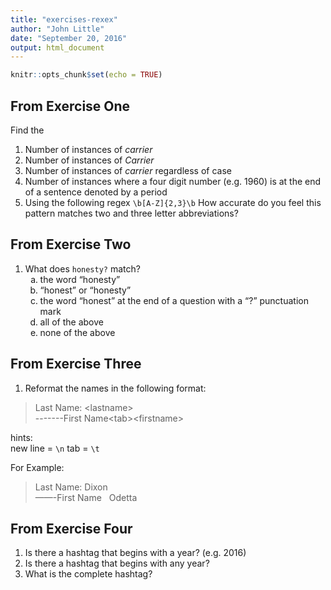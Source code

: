```yaml
---
title: "exercises-rexex"
author: "John Little"
date: "September 20, 2016"
output: html_document
---
```


```r
knitr::opts_chunk$set(echo = TRUE)
```

## From Exercise One
Find the  

1. Number of instances of *carrier*   
2. Number of instances of *Carrier*     
3. Number of instances of *carrier* regardless of case 
4. Number of instances where a four digit number (e.g. 1960) is at the end of a sentence denoted by a period  
5. Using the following regex `\b[A-Z]{2,3}\b` How accurate do you feel this pattern matches two and three letter abbreviations?  

## From Exercise Two

1. What does `honesty?` match?
    a. the word "honesty"  
    b. "honest" or "honesty"  
    c. the word "honest" at the end of a question with a "?" punctuation mark  
    d. all of the above  
    e. none of the above  
  
## From Exercise Three

1. Reformat the names in the following format:

> Last Name:  \<lastname\><br>
> \-\-\-\-\-\-\-First Name\<tab\>\<firstname\>

hints:  
new line = `\n`
tab = `\t`
      
For Example:  

> Last Name: Dixon    
> -------First Name &nbsp; Odetta  

## From Exercise Four

1. Is there a hashtag that begins with a year?  (e.g. 2016)
2. Is there a hashtag that begins with any year?  
3. What is the complete hashtag?

